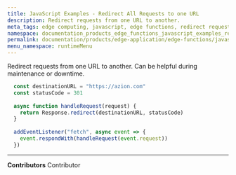```yaml
---
title: JavaScript Examples - Redirect All Requests to one URL
description: Redirect requests from one URL to another.
meta_tags: edge computing, javascript, edge functions, redirect request to one url
namespace: documentation_products_edge_functions_javascript_examples_redirect_url
permalink: documentation/products/edge-application/edge-functions/javascript-examples/redirect-requests
menu_namespace: runtimeMenu
---
```


Redirect requests from one URL to another. Can be helpful during maintenance or downtime.

```js
  const destinationURL = "https://azion.com"
  const statusCode = 301
  
  async function handleRequest(request) {
    return Response.redirect(destinationURL, statusCode)
  }
  
  addEventListener("fetch", async event => {
    event.respondWith(handleRequest(event.request))
  })
```



---


**Contributors** <ContributorList>Contributor</ContributorList>
